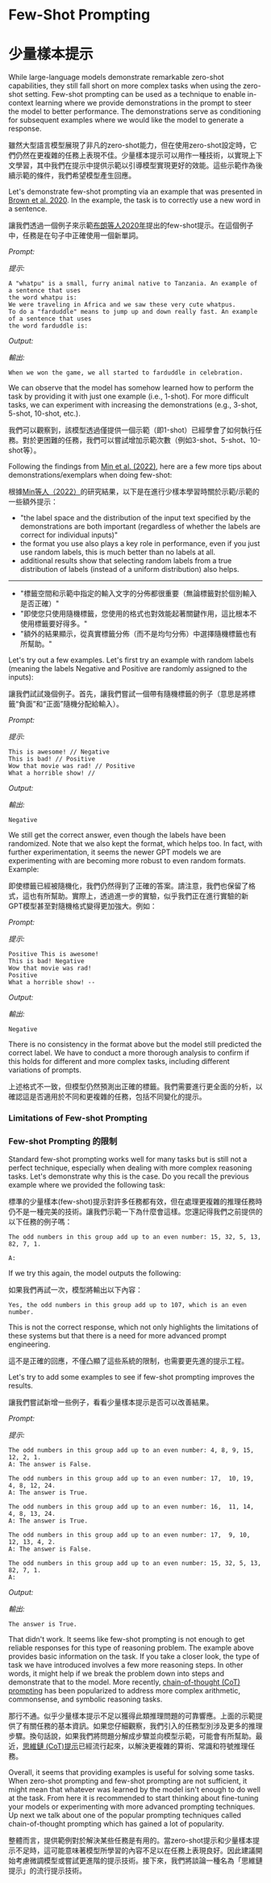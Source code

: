 # Few-Shot Prompting

# 少量樣本提示

While large-language models demonstrate remarkable zero-shot capabilities, they still fall short on more complex tasks when using the zero-shot setting. Few-shot prompting can be used as a technique to enable in-context learning where we provide demonstrations in the prompt to steer the model to better performance. The demonstrations serve as conditioning for subsequent examples where we would like the model to generate a response.

雖然大型語言模型展現了非凡的zero-shot能力，但在使用zero-shot設定時，它們仍然在更複雜的任務上表現不佳。少量樣本提示可以用作一種技術，以實現上下文學習，其中我們在提示中提供示範以引導模型實現更好的效能。這些示範作為後續示範的條件，我們希望模型產生回應。

Let's demonstrate few-shot prompting via an example that was presented in [Brown et al. 2020](https://arxiv.org/abs/2005.14165). In the example, the task is to correctly use a new word in a sentence.

讓我們透過一個例子來示範[布朗等人2020年](https://arxiv.org/abs/2005.14165)提出的few-shot提示。在這個例子中，任務是在句子中正確使用一個新單詞。

*Prompt:*

*提示:*

```
A "whatpu" is a small, furry animal native to Tanzania. An example of a sentence that uses
the word whatpu is:
We were traveling in Africa and we saw these very cute whatpus.
To do a "farduddle" means to jump up and down really fast. An example of a sentence that uses
the word farduddle is:
```

*Output:*

*輸出:*

```
When we won the game, we all started to farduddle in celebration.
```

We can observe that the model has somehow learned how to perform the task by providing it with just one example (i.e., 1-shot). For more difficult tasks, we can experiment with increasing the demonstrations (e.g., 3-shot, 5-shot, 10-shot, etc.).

我們可以觀察到，該模型透過僅提供一個示範（即1-shot）已經學會了如何執行任務。對於更困難的任務，我們可以嘗試增加示範次數（例如3-shot、5-shot、10-shot等）。

Following the findings from [Min et al. (2022)](https://arxiv.org/abs/2202.12837), here are a few more tips about demonstrations/exemplars when doing few-shot:

根據[Min等人（2022）](https://arxiv.org/abs/2202.12837)的研究結果，以下是在進行少樣本學習時關於示範/示範的一些額外提示：

- "the label space and the distribution of the input text specified by the demonstrations are both important (regardless of whether the labels are correct for individual inputs)"
- the format you use also plays a key role in performance, even if you just use random labels, this is much better than no labels at all.
- additional results show that selecting random labels from a true distribution of labels (instead of a uniform distribution) also helps.


---

- "標籤空間和示範中指定的輸入文字的分佈都很重要（無論標籤對於個別輸入是否正確）"
- "即使您只使用隨機標籤，您使用的格式也對效能起著關鍵作用，這比根本不使用標籤要好得多。"
- "額外的結果顯示，從真實標籤分佈（而不是均勻分佈）中選擇隨機標籤也有所幫助。"

Let's try out a few examples. Let's first try an example with random labels (meaning the labels Negative and Positive are randomly assigned to the inputs):

讓我們試試幾個例子。首先，讓我們嘗試一個帶有隨機標籤的例子（意思是將標籤“負面”和“正面”隨機分配給輸入）。

*Prompt:*

*提示:*

```
This is awesome! // Negative
This is bad! // Positive
Wow that movie was rad! // Positive
What a horrible show! //
```

*Output:*

*輸出:*

```
Negative
```

We still get the correct answer, even though the labels have been randomized. Note that we also kept the format, which helps too. In fact, with further experimentation, it seems the newer GPT models we are experimenting with are becoming more robust to even random formats. Example:

即使標籤已經被隨機化，我們仍然得到了正確的答案。請注意，我們也保留了格式，這也有所幫助。實際上，透過進一步的實驗，似乎我們正在進行實驗的新GPT模型甚至對隨機格式變得更加強大。例如：

*Prompt:*

*提示:*

```
Positive This is awesome!
This is bad! Negative
Wow that movie was rad!
Positive
What a horrible show! --
```

*Output:*

*輸出:*

```
Negative
```

There is no consistency in the format above but the model still predicted the correct label. We have to conduct a more thorough analysis to confirm if this holds for different and more complex tasks, including different variations of prompts.

上述格式不一致，但模型仍然預測出正確的標籤。我們需要進行更全面的分析，以確認這是否適用於不同和更複雜的任務，包括不同變化的提示。

### Limitations of Few-shot Prompting

### Few-shot Prompting 的限制

Standard few-shot prompting works well for many tasks but is still not a perfect technique, especially when dealing with more complex reasoning tasks. Let's demonstrate why this is the case. Do you recall the previous example where we provided the following task:

標準的少量樣本(few-shot)提示對許多任務都有效，但在處理更複雜的推理任務時仍不是一種完美的技術。讓我們示範一下為什麼會這樣。您還記得我們之前提供的以下任務的例子嗎：

```
The odd numbers in this group add up to an even number: 15, 32, 5, 13, 82, 7, 1.

A:
```

If we try this again, the model outputs the following:

如果我們再試一次，模型將輸出以下內容：

```
Yes, the odd numbers in this group add up to 107, which is an even number.
```

This is not the correct response, which not only highlights the limitations of these systems but that there is a need for more advanced prompt engineering.

這不是正確的回應，不僅凸顯了這些系統的限制，也需要更先進的提示工程。

Let's try to add some examples to see if few-shot prompting improves the results.

讓我們嘗試新增一些例子，看看少量樣本提示是否可以改善結果。

*Prompt:*

*提示:*

```
The odd numbers in this group add up to an even number: 4, 8, 9, 15, 12, 2, 1.
A: The answer is False.

The odd numbers in this group add up to an even number: 17,  10, 19, 4, 8, 12, 24.
A: The answer is True.

The odd numbers in this group add up to an even number: 16,  11, 14, 4, 8, 13, 24.
A: The answer is True.

The odd numbers in this group add up to an even number: 17,  9, 10, 12, 13, 4, 2.
A: The answer is False.

The odd numbers in this group add up to an even number: 15, 32, 5, 13, 82, 7, 1.
A:
```

*Output:*

*輸出:*

```
The answer is True.
```

That didn't work. It seems like few-shot prompting is not enough to get reliable responses for this type of reasoning problem. The example above provides basic information on the task. If you take a closer look, the type of task we have introduced involves a few more reasoning steps. In other words, it might help if we break the problem down into steps and demonstrate that to the model. More recently, [chain-of-thought (CoT) prompting](https://arxiv.org/abs/2201.11903) has been popularized to address more complex arithmetic, commonsense, and symbolic reasoning tasks.

那行不通。似乎少量樣本提示不足以獲得此類推理問題的可靠響應。上面的示範提供了有關任務的基本資訊。如果您仔細觀察，我們引入的任務型別涉及更多的推理步驟。換句話說，如果我們將問題分解成步驟並向模型示範，可能會有所幫助。最近，[思維鏈 (CoT)提示](https://arxiv.org/abs/2201.11903)已經流行起來，以解決更複雜的算術、常識和符號推理任務。

Overall, it seems that providing examples is useful for solving some tasks. When zero-shot prompting and few-shot prompting are not sufficient, it might mean that whatever was learned by the model isn't enough to do well at the task. From here it is recommended to start thinking about fine-tuning your models or experimenting with more advanced prompting techniques. Up next we talk about one of the popular prompting techniques called chain-of-thought prompting which has gained a lot of popularity.

整體而言，提供範例對於解決某些任務是有用的。當zero-shot提示和少量樣本提示不足時，這可能意味著模型所學習的內容不足以在任務上表現良好。因此建議開始考慮微調模型或嘗試更進階的提示技術。接下來，我們將談論一種名為「思維鏈提示」的流行提示技術。

